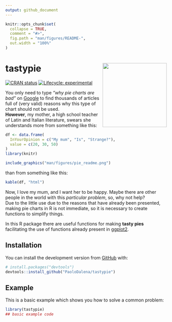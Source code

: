 ```yaml
---
output: github_document
---
```


<!-- README.md is generated from README.Rmd. Please edit that file -->

```r
knitr::opts_chunk$set(
  collapse = TRUE,
  comment = "#>",
  fig.path = "man/figures/README-",
  out.width = "100%"
)
```

# tastypie <img src="man/figures/logo_will.png" align="right" width="200" />

<!-- badges: start -->
[![CRAN status](https://www.r-pkg.org/badges/version/tastypie)](https://CRAN.R-project.org/package=tastypie)
[![Lifecycle: experimental](https://img.shields.io/badge/lifecycle-experimental-orange.svg)](https://www.tidyverse.org/lifecycle/#experimental)
<!-- badges: end -->

You only need to type *"why pie charts are bad"* on [Google](https://www.google.com/search?q=why+pie+charts+are+bad) to find thousands of articles full of (very valid) reasons why this type of chart should not be used.  
**However**, my mother, a high school teacher of Latin and Italian literature, swears she understands more from something like this:

```r
df <- data.frame(
  InYourOpinion = c("My mum", "Is", "Strange?"),
  value = c(20, 30, 50)
)
library(knitr)
```

```r
include_graphics("man/figures/pie_readme.png")
```

than from something like this:

```r
kable(df, "html")
```

Now, I love my mum, and I want her to be happy. Maybe there are other people in the world with this *particular problem*, so, why not help?  
Due to the little use due to the reasons that have already been presented, making pie charts in R is not immediate, so it is necessary to create functions to simplify things.  
  
In this R package there are useful functions for making **tasty pies** facilitating the use of functions already present in [ggplot2](https://ggplot2.tidyverse.org/).

## Installation

You can install the development version from [GitHub](https://github.com/) with:

``` r
# install.packages("devtools")
devtools::install_github("PaoloDalena/tastypie")
```

## Example

This is a basic example which shows you how to solve a common problem:

```r
library(tastypie)
## basic example code
```

